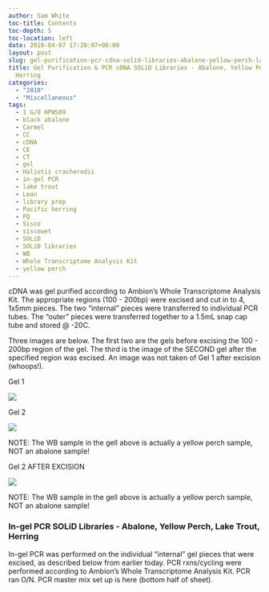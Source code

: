 ```yaml
---
author: Sam White
toc-title: Contents
toc-depth: 5
toc-location: left
date: 2010-04-07 17:20:07+00:00
layout: post
slug: gel-purification-pcr-cdna-solid-libraries-abalone-yellow-perch-lake-trout-herring
title: Gel Purification & PCR cDNA SOLiD Libraries - Abalone, Yellow Perch, Lake Trout,
  Herring
categories:
  - "2010"
  - "Miscellaneous"
tags:
  - 1 G/O HPWS09
  - black abalone
  - Carmel
  - CC
  - cDNA
  - CE
  - CT
  - gel
  - Haliotis cracherodii
  - in-gel PCR
  - lake trout
  - Lean
  - library prep
  - Pacific herring
  - PQ
  - Sisco
  - siscowet
  - SOLiD
  - SOLiD libraries
  - WB
  - Whole Transcriptome Analysis Kit
  - yellow perch
---
```


cDNA was gel purified according to Ambion's Whole Transcriptome Analysis Kit. The appropriate regions (100 - 200bp) were excised and cut in to 4, 1x5mm pieces. The two "internal" pieces were transferred to individual PCR tubes. The "outer" pieces were transferred together to a 1.5mL snap cap tube and stored @ -20C.

Three images are below. The first two are the gels before excising the 100 - 200bp region of the gel. The third is the image of the SECOND gel after the specified region was excised. An image was not taken of Gel 1 after excision (whoops!).

Gel 1

![](https://eagle.fish.washington.edu/Arabidopsis/20100407-01.jpg)



Gel 2

![](https://eagle.fish.washington.edu/Arabidopsis/20100407-02.jpg)

NOTE: The WB sample in the gell above is actually a yellow perch sample, NOT an abalone sample!



Gel 2 AFTER EXCISION

![](https://eagle.fish.washington.edu/Arabidopsis/20100407-03.jpg)

NOTE: The WB sample in the gell above is actually a yellow perch sample, NOT an abalone sample!





### In-gel PCR SOLiD Libraries - Abalone, Yellow Perch, Lake Trout, Herring



In-gel PCR was performed on the individual "internal" gel pieces that were excised, as described below from earlier today. PCR rxns/cycling were performed according to Ambion's Whole Transcriptome Analysis Kit. PCR ran O/N. PCR master mix set up is here (bottom half of sheet).
